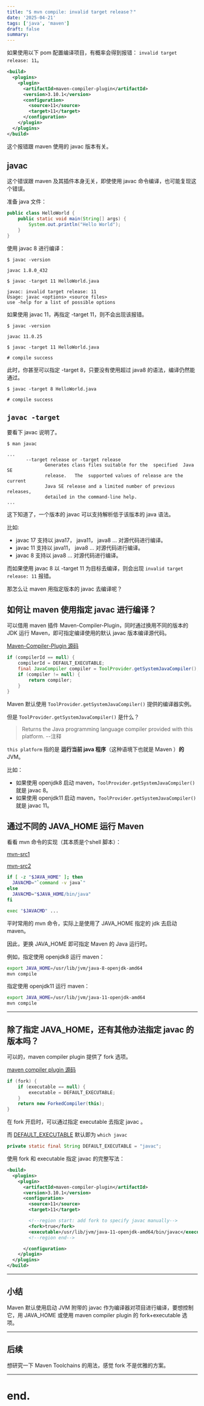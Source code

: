```yaml
---
title: "$ mvn compile: invalid target release？"
date: '2025-04-21'
tags: ['java', 'maven']
draft: false
summary:
---
```


如果使用以下 pom 配置编译项目，有概率会得到报错： `invalid target release: 11`。


```xml
<build>
  <plugins>
    <plugin>
      <artifactId>maven-compiler-plugin</artifactId>
      <version>3.10.1</version>
      <configuration>
        <source>11</source>
        <target>11</target>
      </configuration>
    </plugin>
  </plugins>
</build>
```

这个报错跟 maven 使用的 javac 版本有关。

## javac

这个错误跟 maven 及其插件本身无关，即使使用 javac 命令编译，也可能复现这个错误。

准备 java 文件：

```java
public class HelloWorld {
    public static void main(String[] args) {
        System.out.println("Hello World");
    }
}
```

使用 javac 8 进行编译：

```shell
$ javac -version

javac 1.8.0_432

$ javac -target 11 HelloWorld.java

javac: invalid target release: 11
Usage: javac <options> <source files>
use -help for a list of possible options
```

如果使用 javac 11，再指定 -target 11，则不会出现该报错。

```shell
$ javac -version

javac 11.0.25

$ javac -target 11 HelloWorld.java

# compile success
```

此时，你甚至可以指定 -target 8，只要没有使用超过 java8 的语法，编译仍然能通过。

```shell
$ javac -target 8 HelloWorld.java

# compile success
```

## `javac -target`

要看下 javac 说明了。

```
$ man javac

...
       --target release or -target release
              Generates class files suitable for the  specified  Java  SE
              release.   The  supported values of release are the current
              Java SE release and a limited number of previous  releases,
              detailed in the command-line help.
...
```

这下知道了，一个版本的 javac 可以支持解析低于该版本的 java 语法。

比如:

* javac 17 支持以 java17， java11， java8 ... 对源代码进行编译。
* javac 11 支持以 java11， java8 ... 对源代码进行编译。
* javac 8 支持以 java8 ... 对源代码进行编译。

而如果使用 javac 8 以 -target 11 为目标去编译，则会出现 `invalid target release: 11` 报错。

那怎么让 maven 用指定版本的 javac 去编译呢？


## 如何让 maven 使用指定 javac 进行编译？

可以借用 maven 插件 Maven-Compiler-Plugin，同时通过换用不同的版本的 JDK 运行 Maven，即可指定编译使用的默认 javac 版本编译源代码。

[Maven-Compiler-Plugin 源码](https://github.com/apache/maven-compiler-plugin/blob/7d44073616fcf93eb0c5f4aa43c3511da695a778/src/main/java/org/apache/maven/plugin/compiler/AbstractCompilerMojo.java#L1070)

```java
if (compilerId == null) {
    compilerId = DEFAULT_EXECUTABLE;
    final JavaCompiler compiler = ToolProvider.getSystemJavaCompiler();
    if (compiler != null) {
        return compiler;
    }
}
```

Maven 默认使用 `ToolProvider.getSystemJavaCompiler()` 提供的编译器实例。

但是 `ToolProvider.getSystemJavaCompiler()` 是什么？

> Returns the Java programming language compiler provided with this platform. --注释

`this platform` 指的是 **运行当前 java 程序**（这种语境下也就是 Maven ）**的** JVM。

比如：
* 如果使用 openjdk8 启动 maven，`ToolProvider.getSystemJavaCompiler()` 就是 javac 8。
* 如果使用 openjdk11 启动 maven，`ToolProvider.getSystemJavaCompiler()` 就是 javac 11。

## 通过不同的 JAVA_HOME 运行 Maven

看看 mvn 命令的实现（其本质是个shell 脚本）：

[mvn-src1](https://github.com/apache/maven/blob/08177a38eb86cac7b7d14d788003cad6b140fe2e/apache-maven/src/assembly/maven/bin/mvn#L91)

[mvn-src2](https://github.com/apache/maven/blob/08177a38eb86cac7b7d14d788003cad6b140fe2e/apache-maven/src/assembly/maven/bin/mvn#L241)

```sh
if [ -z "$JAVA_HOME" ]; then
  JAVACMD="`command -v java`"
else
  JAVACMD="$JAVA_HOME/bin/java"
fi

exec "$JAVACMD" ...
```

平时常用的 mvn 命令，实际上是使用了 JAVA_HOME 指定的 jdk 去启动 maven。

因此，更换 JAVA_HOME 即可指定 Maven 的 Java 运行时。

例如，指定使用 openjdk8 运行 maven：

```bash
export JAVA_HOME=/usr/lib/jvm/java-8-openjdk-amd64
mvn compile
```

指定使用 openjdk11 运行 maven：

```bash
export JAVA_HOME=/usr/lib/jvm/java-11-openjdk-amd64
mvn compile
```

---

## 除了指定 JAVA_HOME，还有其他办法指定 javac 的版本吗？

可以的，maven compiler plugin 提供了 fork 选项。


[maven compiler plugin 源码](https://github.com/apache/maven-compiler-plugin/blob/7d44073616fcf93eb0c5f4aa43c3511da695a778/src/main/java/org/apache/maven/plugin/compiler/AbstractCompilerMojo.java#L1052)

```java
if (fork) {
    if (executable == null) {
        executable = DEFAULT_EXECUTABLE;
    }
    return new ForkedCompiler(this);
}
```



在 fork 开启时，可以通过指定 executable 去指定 javac 。

而 [DEFAULT_EXECUTABLE](https://github.com/apache/maven-compiler-plugin/blob/7d44073616fcf93eb0c5f4aa43c3511da695a778/src/main/java/org/apache/maven/plugin/compiler/AbstractCompilerMojo.java#L105) 默认即为 `which javac`



```java
private static final String DEFAULT_EXECUTABLE = "javac";
```

使用 fork 和 executable 指定 javac 的完整写法：

```xml
<build>
  <plugins>
    <plugin>
      <artifactId>maven-compiler-plugin</artifactId>
      <version>3.10.1</version>
      <configuration>
        <source>11</source>
        <target>11</target>

        <!--region start: add fork to specify javac manually-->
        <fork>true</fork>
        <executable>/usr/lib/jvm/java-11-openjdk-amd64/bin/javac</executable>
        <!--region end-->

      </configuration>
    </plugin>
  </plugins>
</build>
```

---

## 小结

Maven 默认使用启动 JVM 附带的 javac 作为编译器对项目进行编译，要想控制它，用 JAVA_HOME 或使用 maven compiler plugin 的 fork+executable 选项。

---

## 后续

想研究一下 Maven Toolchains 的用法，感觉 fork 不是优雅的方案。

---

# end.
